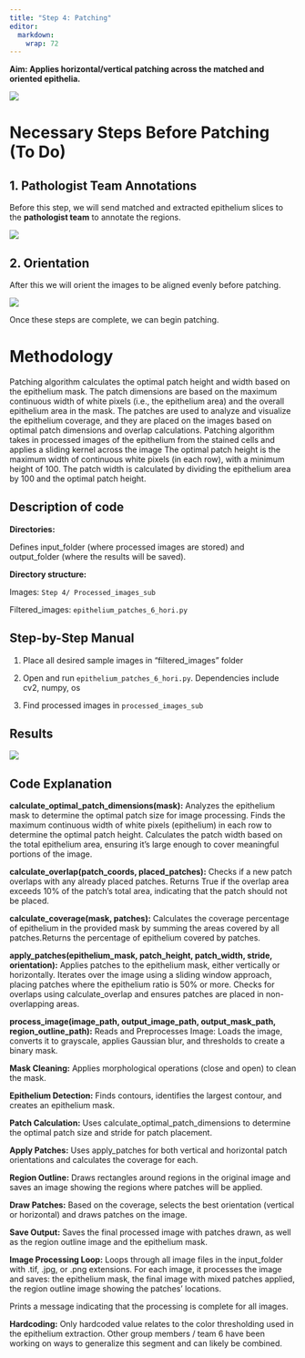 ```yaml
---
title: "Step 4: Patching"
editor: 
  markdown: 
    wrap: 72
---
```


**Aim: Applies horizontal/vertical patching across the matched and
oriented epithelia.**

![](images/Step4.png){fig-align="center"}

# **Necessary Steps Before Patching (To Do)**

## 1. Pathologist Team Annotations

Before this step, we will send matched and extracted epithelium slices
to the **pathologist team** to annotate the regions.

![](images/Annotations.png){fig-align="center"}

## 2. Orientation

After this we will orient the images to be aligned evenly before
patching.

![](images/Orient.png){fig-align="center"}

Once these steps are complete, we can begin patching.

# **Methodology**

Patching algorithm calculates the optimal patch height and width based
on the epithelium mask. The patch dimensions are based on the maximum
continuous width of white pixels (i.e., the epithelium area) and the
overall epithelium area in the mask. The patches are used to analyze and
visualize the epithelium coverage, and they are placed on the images
based on optimal patch dimensions and overlap calculations. Patching
algorithm takes in processed images of the epithelium from the stained
cells and applies a sliding kernel across the image The optimal patch
height is the maximum width of continuous white pixels (in each row),
with a minimum height of 100. The patch width is calculated by dividing
the epithelium area by 100 and the optimal patch height.

## Description of code

**Directories:**

Defines input_folder (where processed images are stored) and
output_folder (where the results will be saved).

**Directory structure:**

Images: `Step 4/ Processed_images_sub`

Filtered_images: `epithelium_patches_6_hori.py`

:::{.callout-note collapse=true}

## Step-by-Step Manual

1.  Place all desired sample images in “filtered_images” folder

2.  Open and run `epithelium_patches_6_hori.py`. Dependencies include
    cv2, numpy, os

3.  Find processed images in `processed_images_sub`

## Results

![](images/Step4.png){fig-align="center"}

:::

:::{.callout-note collapse=true}

## Code Explanation

**calculate_optimal_patch_dimensions(mask):** Analyzes the epithelium
mask to determine the optimal patch size for image processing. Finds the
maximum continuous width of white pixels (epithelium) in each row to
determine the optimal patch height. Calculates the patch width based on
the total epithelium area, ensuring it's large enough to cover
meaningful portions of the image.

**calculate_overlap(patch_coords, placed_patches):** Checks if a new
patch overlaps with any already placed patches. Returns True if the
overlap area exceeds 10% of the patch's total area, indicating that the
patch should not be placed.

**calculate_coverage(mask, patches):** Calculates the coverage
percentage of epithelium in the provided mask by summing the areas
covered by all patches.Returns the percentage of epithelium covered by
patches.

**apply_patches(epithelium_mask, patch_height, patch_width, stride,
orientation):** Applies patches to the epithelium mask, either
vertically or horizontally. Iterates over the image using a sliding
window approach, placing patches where the epithelium ratio is 50% or
more. Checks for overlaps using calculate_overlap and ensures patches
are placed in non-overlapping areas.

**process_image(image_path, output_image_path, output_mask_path,
region_outline_path):** Reads and Preprocesses Image: Loads the image,
converts it to grayscale, applies Gaussian blur, and thresholds to
create a binary mask.

**Mask Cleaning:** Applies morphological operations (close and open) to
clean the mask.

**Epithelium Detection:** Finds contours, identifies the largest
contour, and creates an epithelium mask.

**Patch Calculation:** Uses calculate_optimal_patch_dimensions to
determine the optimal patch size and stride for patch placement.

**Apply Patches:** Uses apply_patches for both vertical and horizontal
patch orientations and calculates the coverage for each.

**Region Outline:** Draws rectangles around regions in the original
image and saves an image showing the regions where patches will be
applied.

**Draw Patches:** Based on the coverage, selects the best orientation
(vertical or horizontal) and draws patches on the image.

**Save Output:** Saves the final processed image with patches drawn, as
well as the region outline image and the epithelium mask.

**Image Processing Loop:** Loops through all image files in the
input_folder with .tif, .jpg, or .png extensions. For each image, it
processes the image and saves: the epithelium mask, the final image with
mixed patches applied, the region outline image showing the patches'
locations.

Prints a message indicating that the processing is complete for all
images.

**Hardcoding:** Only hardcoded value relates to the color thresholding
used in the epithelium extraction. Other group members / team 6 have
been working on ways to generalize this segment and can likely be
combined.

:::
